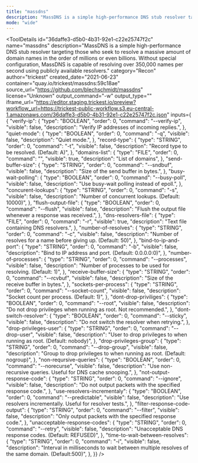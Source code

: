 ```yaml
---
title: "massdns"
description: "MassDNS is a simple high-performance DNS stub resolver targeting those who seek to resolve a massive amount of domain names in the order of millions or even billions. Without special configuration, MassDNS is capable of resolving over 350,000 names per second using publicly available resolvers."
mode: "wide"
---
```



<ToolDetails
  id="36daffe3-d5b0-4b31-92e1-c22e25747f2c"
  name="massdns"
  description="MassDNS is a simple high-performance DNS stub resolver targeting those who seek to resolve a massive amount of domain names in the order of millions or even billions. Without special configuration, MassDNS is capable of resolving over 350,000 names per second using publicly available resolvers."
  category="Recon"
  author="trickest"
  created_date="2021-06-23"
  container="quay.io/trickest/massdns:59c18ae"
  source_url="https://github.com/blechschmidt/massdns"
  license="Unknown"
  output_command="-w"
  output_type=""
  iframe_url="https://editor.staging.trickest.io/preview?workflow_url=https://trickest-public-workflow.s3.eu-central-1.amazonaws.com/36daffe3-d5b0-4b31-92e1-c22e25747f2c.json"
  inputs={ {
  "verify-ip": {
    "type": "BOOLEAN",
    "order": 0,
    "command": "--verify-ip",
    "visible": false,
    "description": "Verify IP addresses of incoming replies.",
  },
  "quiet-mode": {
    "type": "BOOLEAN",
    "order": 0,
    "command": "-q",
    "visible": false,
    "description": "Quiet mode.",
  },
  "record-type": {
    "type": "STRING",
    "order": 0,
    "command": "-t",
    "visible": false,
    "description": "Record type to be resolved. (Default: A)",
  },
  "domains-list": {
    "type": "FILE",
    "order": 0,
    "command": "",
    "visible": true,
    "description": "List of domains",
  },
  "send-buffer-size": {
    "type": "STRING",
    "order": 0,
    "command": "--sndbuf",
    "visible": false,
    "description": "Size of the send buffer in bytes.",
  },
  "busy-wait-polling": {
    "type": "BOOLEAN",
    "order": 0,
    "command": "--busy-poll",
    "visible": false,
    "description": "Use busy-wait polling instead of epoll.",
  },
  "concurent-lookups": {
    "type": "STRING",
    "order": 0,
    "command": "-s",
    "visible": false,
    "description": "Number of concurrent lookups. (Default: 10000)",
  },
  "flush-output-file": {
    "type": "BOOLEAN",
    "order": 0,
    "command": "--flush",
    "visible": false,
    "description": "Flush the output file whenever a response was received.",
  },
  "dns-resolvers-file": {
    "type": "FILE",
    "order": 0,
    "command": "-r",
    "visible": true,
    "description": "Text file containing DNS resolvers.",
  },
  "number-of-resolves": {
    "type": "STRING",
    "order": 0,
    "command": "-c",
    "visible": false,
    "description": "Number of resolves for a name before giving up. (Default: 50)",
  },
  "bind-to-ip-and-port": {
    "type": "STRING",
    "order": 0,
    "command": "-b",
    "visible": false,
    "description": "Bind to IP address and port. (Default: 0.0.0.0:0)",
  },
  "number-of-processes": {
    "type": "STRING",
    "order": 0,
    "command": "--processes",
    "visible": false,
    "description": "Number of processes to be used for resolving. (Default: 1)",
  },
  "receive-buffer-size": {
    "type": "STRING",
    "order": 0,
    "command": "--rcvbuf",
    "visible": false,
    "description": "Size of the receive buffer in bytes.",
  },
  "sockets-per-process": {
    "type": "STRING",
    "order": 0,
    "command": "--socket-count",
    "visible": false,
    "description": "Socket count per process. (Default: 1)",
  },
  "dont-drop-priviliges": {
    "type": "BOOLEAN",
    "order": 0,
    "command": "--root",
    "visible": false,
    "description": "Do not drop privileges when running as root. Not recommended.",
  },
  "dont-switch-resolver": {
    "type": "BOOLEAN",
    "order": 0,
    "command": "--sticky",
    "visible": false,
    "description": "Do not switch the resolver when retrying.",
  },
  "drop-privileges-user": {
    "type": "STRING",
    "order": 0,
    "command": "--drop-user",
    "visible": false,
    "description": "User to drop privileges to when running as root. (Default: nobody)",
  },
  "drop-privileges-group": {
    "type": "STRING",
    "order": 0,
    "command": "--drop-group",
    "visible": false,
    "description": "Group to drop privileges to when running as root. (Default: nogroup)",
  },
  "non-reqursive-queries": {
    "type": "BOOLEAN",
    "order": 0,
    "command": "--norecurse",
    "visible": false,
    "description": "Use non-recursive queries. Useful for DNS cache snooping.",
  },
  "not-output-response-code": {
    "type": "STRING",
    "order": 0,
    "command": "--ignore",
    "visible": false,
    "description": "Do not output packets with the specified response code.",
  },
  "use-resolvers-incrementaly": {
    "type": "BOOLEAN",
    "order": 0,
    "command": "--predictable",
    "visible": false,
    "description": "Use resolvers incrementally. Useful for resolver tests.",
  },
  "filter-response-code-output": {
    "type": "STRING",
    "order": 0,
    "command": "--filter",
    "visible": false,
    "description": "Only output packets with the specified response code.",
  },
  "unacceptable-response-codes": {
    "type": "STRING",
    "order": 0,
    "command": "--retry",
    "visible": false,
    "description": "Unacceptable DNS response codes. (Default: REFUSED)",
  },
  "time-to-wait-between-resolves": {
    "type": "STRING",
    "order": 0,
    "command": "-i",
    "visible": false,
    "description": "Interval in milliseconds to wait between multiple resolves of the same domain. (Default:500)",
  },
}}
/>